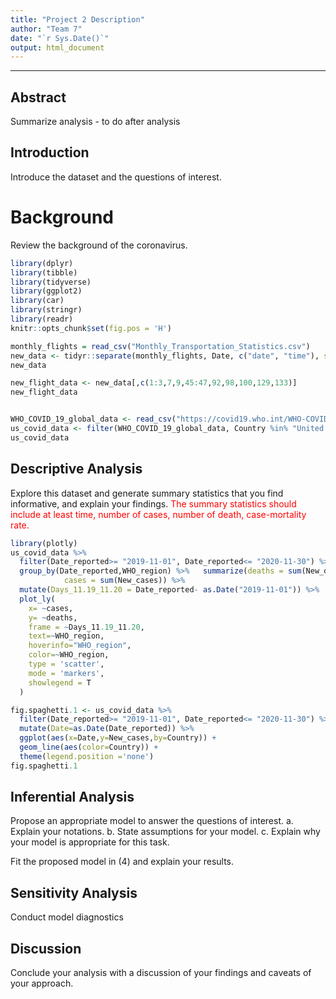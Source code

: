 ```yaml
---
title: "Project 2 Description"
author: "Team 7"
date: "`r Sys.Date()`"
output: html_document
---
```


***


## Abstract

Summarize analysis - to do after analysis


## Introduction

Introduce the dataset and the questions of interest.

# Background

Review the background of the coronavirus.

```r
library(dplyr)
library(tibble)
library(tidyverse)
library(ggplot2)
library(car)
library(stringr)
library(readr)
knitr::opts_chunk$set(fig.pos = 'H')

```

```r
monthly_flights = read_csv("Monthly_Transportation_Statistics.csv") 
new_data <- tidyr::separate(monthly_flights, Date, c("date", "time"), sep = " ")
new_data

new_flight_data <- new_data[,c(1:3,7,9,45:47,92,98,100,129,133)]
new_flight_data


WHO_COVID_19_global_data <- read_csv("https://covid19.who.int/WHO-COVID-19-global-data.csv")
us_covid_data <- filter(WHO_COVID_19_global_data, Country %in% "United States of America") 
us_covid_data
```




## Descriptive Analysis

Explore this dataset and generate summary statistics that you find informative, and explain your findings. <span style="color:red"> The summary statistics should include at least time, number of cases, number of death, case-mortality rate.</span>

```r
library(plotly)
us_covid_data %>% 
  filter(Date_reported>= "2019-11-01", Date_reported<= "2020-11-30") %>% 
  group_by(Date_reported,WHO_region) %>%   summarize(deaths = sum(New_deaths),
            cases = sum(New_cases)) %>% 
  mutate(Days_11.19_11.20 = Date_reported- as.Date("2019-11-01")) %>%
  plot_ly(
    x= ~cases,
    y= ~deaths,
    frame = ~Days_11.19_11.20,
    text=~WHO_region,
    hoverinfo="WHO_region",
    color=~WHO_region,
    type = 'scatter',
    mode = 'markers',
    showlegend = T
  )
```

```r
fig.spaghetti.1 <- us_covid_data %>% 
  filter(Date_reported>= "2019-11-01", Date_reported<= "2020-11-30") %>% 
  mutate(Date=as.Date(Date_reported)) %>%
  ggplot(aes(x=Date,y=New_cases,by=Country)) +
  geom_line(aes(color=Country)) +
  theme(legend.position ='none')
fig.spaghetti.1   
```




## Inferential Analysis 

Propose an appropriate model to answer the questions of interest. 
a. Explain your notations. 
b. State assumptions for your model. 
c. Explain why your model is appropriate for this task. 

Fit the proposed model in (4) and explain your results.

## Sensitivity Analysis

Conduct model diagnostics

## Discussion

Conclude your analysis with a discussion of your findings and caveats of your approach.




